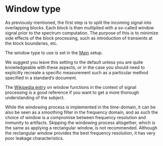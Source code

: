 # Window type
As previously mentioned, the first step is to split the incoming signal into overlapping blocks. Each block is then multiplied with a so-called window signal prior to the spectrum computation. The purpose of this is to minimize side effects of the block processing, such as introduction of transients at the block boundaries, etc.

The window type to use is set in the [Main](02_User_Interface_04_Main_setup.md) setup.

:::{.callout-note}
We suggest you leave this setting to the default unless you are quite knowledgeable with these aspects, or in the case you should need to explicitly recreate a specific measurement such as a particular method specified in a standard's document.
:::

The [Wikipedia entry](http://en.wikipedia.org/wiki/Window_function) on window functions in the context of signal processing is a good reference if you want to get a more thorough understanding of the subject.

:::{.callout-note}
While the windowing process is implemented in the time-domain, it can be also be seen as a smoothing filter in the frequency domain, and as such the choice of window is a compromise between frequency resolution and immunity to artifacts.
Skipping the windowing process altogether, which is the same as applying a rectangular window, is not recommended. Although the rectangular window provides the best frequency resolution, it has very poor leakage characteristics.
:::

